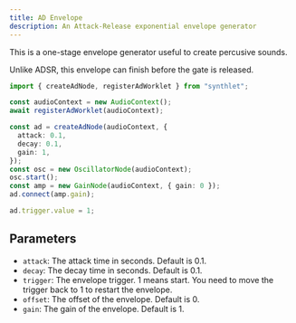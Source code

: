 ```yaml
---
title: AD Envelope
description: An Attack-Release exponential envelope generator
---
```



This is a one-stage envelope generator useful to create percusive sounds.

Unlike ADSR, this envelope can finish before the gate is released.

```ts
import { createAdNode, registerAdWorklet } from "synthlet";

const audioContext = new AudioContext();
await registerAdWorklet(audioContext);

const ad = createAdNode(audioContext, {
  attack: 0.1,
  decay: 0.1,
  gain: 1,
});
const osc = new OscillatorNode(audioContext);
osc.start();
const amp = new GainNode(audioContext, { gain: 0 });
ad.connect(amp.gain);

ad.trigger.value = 1;
```

<AttackDecayExample />

## Parameters

- `attack`: The attack time in seconds. Default is 0.1.
- `decay`: The decay time in seconds. Default is 0.1.
- `trigger`: The envelope trigger. 1 means start. You need to move the trigger back to 1 to restart the envelope.
- `offset`: The offset of the envelope. Default is 0.
- `gain`: The gain of the envelope. Default is 1.
